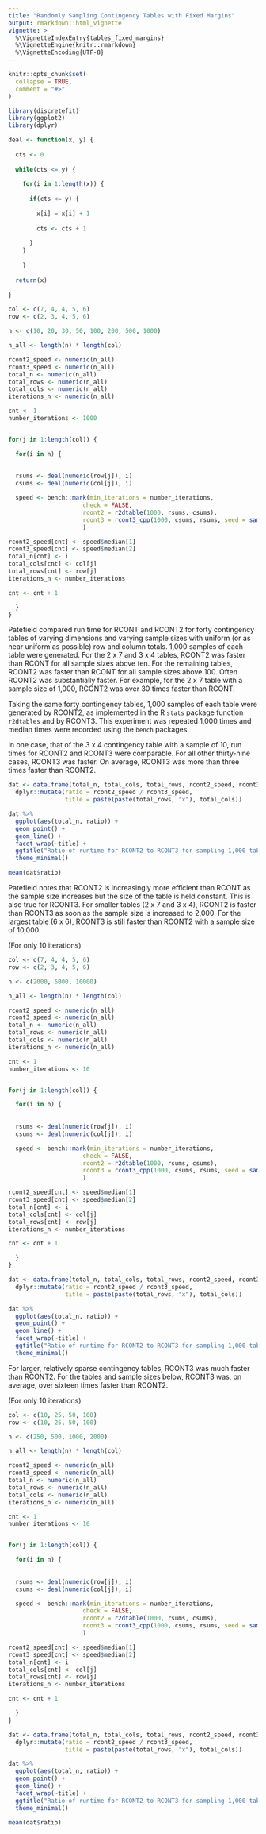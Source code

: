 ```yaml
---
title: "Randomly Sampling Contingency Tables with Fixed Margins"
output: rmarkdown::html_vignette
vignette: >
  %\VignetteIndexEntry{tables_fixed_margins}
  %\VignetteEngine{knitr::rmarkdown}
  %\VignetteEncoding{UTF-8}
---
```


```r
knitr::opts_chunk$set(
  collapse = TRUE,
  comment = "#>"
)
```

```r
library(discretefit)
library(ggplot2)
library(dplyr)

deal <- function(x, y) {
  
  cts <- 0
  
  while(cts <= y) {
  
    for(i in 1:length(x)) {
    
      if(cts <= y) {
      
        x[i] = x[i] + 1
      
        cts <- cts + 1
      
      }
    }
  
    }
  
  return(x)
  
}
```

```r

col <- c(7, 4, 4, 5, 6)
row <- c(2, 3, 4, 5, 6)

n <- c(10, 20, 30, 50, 100, 200, 500, 1000)

n_all <- length(n) * length(col)

rcont2_speed <- numeric(n_all)
rcont3_speed <- numeric(n_all)
total_n <- numeric(n_all)
total_rows <- numeric(n_all)
total_cols <- numeric(n_all)
iterations_n <- numeric(n_all)

cnt <- 1
number_iterations <- 1000


for(j in 1:length(col)) { 

  for(i in n) {
  
  
  rsums <- deal(numeric(row[j]), i)
  csums <- deal(numeric(col[j]), i)

  speed <- bench::mark(min_iterations = number_iterations, 
                     check = FALSE,
                     rcont2 = r2dtable(1000, rsums, csums),
                     rcont3 = rcont3_cpp(1000, csums, rsums, seed = sample.int(.Machine$integer.max, 1))
                     )

rcont2_speed[cnt] <- speed$median[1]
rcont3_speed[cnt] <- speed$median[2]
total_n[cnt] <- i
total_cols[cnt] <- col[j]
total_rows[cnt] <- row[j]
iterations_n <- number_iterations

cnt <- cnt + 1

  }
}

```

Patefield compared run time for RCONT and RCONT2 for forty contingency tables of varying dimensions and varying sample sizes with uniform (or as near uniform as possible) row and column totals. 1,000 samples of each table were generated. For the 2 x 7 and 3 x 4 tables, RCONT2 was faster than RCONT for all sample sizes above ten. For the remaining tables, RCONT2 was faster than RCONT for all sample sizes above 100. Often RCONT2 was substantially faster. For example, for the 2 x 7 table with a sample size of 1,000, RCONT2 was over 30 times faster than RCONT. 

Taking the same forty contingency tables, 1,000 samples of each table were generated by RCONT2, as implemented in the R `stats` package function `r2dtables` and by RCONT3. This experiment was repeated 1,000 times and median times were recorded using the `bench` packages. 

In one case, that of the 3 x 4 contingency table with a sample of 10, run times for RCONT2 and RCONT3 were comparable. For all other thirty-nine cases, RCONT3 was faster. On average, RCONT3 was more than three times faster than RCONT2. 

```r
dat <- data.frame(total_n, total_cols, total_rows, rcont2_speed, rcont3_speed) %>%
  dplyr::mutate(ratio = rcont2_speed / rcont3_speed,
                title = paste(paste(total_rows, "x"), total_cols))

dat %>%
  ggplot(aes(total_n, ratio)) +
  geom_point() +
  geom_line() +  
  facet_wrap(~title) +
  ggtitle("Ratio of runtime for RCONT2 to RCONT3 for sampling 1,000 tables") + 
  theme_minimal()
```

```r
mean(dat$ratio)
```
Patefield notes that RCONT2 is increasingly more efficient than RCONT as the sample size increases but the size of the table is held constant. This is also true for RCONT3. For smaller tables (2 x 7 and 3 x 4), RCONT2 is faster than RCONT3 as soon as the sample size is increased to 2,000. For the largest table (6 x 6), RCONT3 is still faster than RCONT2 with a sample size of 10,000.

(For only 10 iterations)

```r

col <- c(7, 4, 4, 5, 6)
row <- c(2, 3, 4, 5, 6)

n <- c(2000, 5000, 10000)

n_all <- length(n) * length(col)

rcont2_speed <- numeric(n_all)
rcont3_speed <- numeric(n_all)
total_n <- numeric(n_all)
total_rows <- numeric(n_all)
total_cols <- numeric(n_all)
iterations_n <- numeric(n_all)

cnt <- 1
number_iterations <- 10


for(j in 1:length(col)) { 

  for(i in n) {
  
  
  rsums <- deal(numeric(row[j]), i)
  csums <- deal(numeric(col[j]), i)

  speed <- bench::mark(min_iterations = number_iterations, 
                     check = FALSE,
                     rcont2 = r2dtable(1000, rsums, csums),
                     rcont3 = rcont3_cpp(1000, csums, rsums, seed = sample.int(.Machine$integer.max, 1))
                     )

rcont2_speed[cnt] <- speed$median[1]
rcont3_speed[cnt] <- speed$median[2]
total_n[cnt] <- i
total_cols[cnt] <- col[j]
total_rows[cnt] <- row[j]
iterations_n <- number_iterations

cnt <- cnt + 1

  }
}

```

```r
dat <- data.frame(total_n, total_cols, total_rows, rcont2_speed, rcont3_speed) %>%
  dplyr::mutate(ratio = rcont2_speed / rcont3_speed,
                title = paste(paste(total_rows, "x"), total_cols))

dat %>%
  ggplot(aes(total_n, ratio)) +
  geom_point() +
  geom_line() +  
  facet_wrap(~title) +
  ggtitle("Ratio of runtime for RCONT2 to RCONT3 for sampling 1,000 tables") + 
  theme_minimal()
```
For larger, relatively sparse contingency tables, RCONT3 was much faster than RCONT2. For the tables and sample sizes below, RCONT3 was, on average, over sixteen times faster than RCONT2. 

(For only 10 iterations)

```r

col <- c(10, 25, 50, 100)
row <- c(10, 25, 50, 100)

n <- c(250, 500, 1000, 2000)

n_all <- length(n) * length(col)

rcont2_speed <- numeric(n_all)
rcont3_speed <- numeric(n_all)
total_n <- numeric(n_all)
total_rows <- numeric(n_all)
total_cols <- numeric(n_all)
iterations_n <- numeric(n_all)

cnt <- 1
number_iterations <- 10


for(j in 1:length(col)) { 

  for(i in n) {
  
  
  rsums <- deal(numeric(row[j]), i)
  csums <- deal(numeric(col[j]), i)

  speed <- bench::mark(min_iterations = number_iterations, 
                     check = FALSE,
                     rcont2 = r2dtable(1000, rsums, csums),
                     rcont3 = rcont3_cpp(1000, csums, rsums, seed = sample.int(.Machine$integer.max, 1))
                     )

rcont2_speed[cnt] <- speed$median[1]
rcont3_speed[cnt] <- speed$median[2]
total_n[cnt] <- i
total_cols[cnt] <- col[j]
total_rows[cnt] <- row[j]
iterations_n <- number_iterations

cnt <- cnt + 1

  }
}

```

```r
dat <- data.frame(total_n, total_cols, total_rows, rcont2_speed, rcont3_speed) %>%
  dplyr::mutate(ratio = rcont2_speed / rcont3_speed,
                title = paste(paste(total_rows, "x"), total_cols))

dat %>%
  ggplot(aes(total_n, ratio)) +
  geom_point() +
  geom_line() +  
  facet_wrap(~title) +
  ggtitle("Ratio of runtime for RCONT2 to RCONT3 for sampling 1,000 tables") + 
  theme_minimal()
```

```r
mean(dat$ratio)
```
